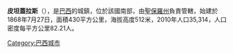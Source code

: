 {{Coord|21|00|34|S|48|13|18|W|scale:30000|display=title}}

'''皮坦蓋拉斯'''（{{lang-pt|Pitangueiras}}），是[[巴西|巴西]]的城鎮，位於該國南部，由[[聖保羅州|聖保羅州]]負責管轄，始建於1868年7月27日，面積430平方公里，海拔高度512米，2010年人口35,314，人口密度每平方公里82.21人。

{{Brazil-geo-stub}}
[[Category:巴西城市|Category:巴西城市]]